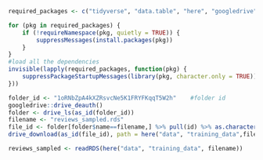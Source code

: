 ```r
required_packages <- c("tidyverse", "data.table", "here", "googledrive")

for (pkg in required_packages) {
	if (!requireNamespace(pkg, quietly = TRUE)) {
		suppressMessages(install.packages(pkg))
	}
}
#load all the dependencies
invisible(lapply(required_packages, function(pkg) {
	suppressPackageStartupMessages(library(pkg, character.only = TRUE))
}))

```

```r
folder_id <- "1oRNbZpA4kXZRsvcNe5K1FRYFKqqT5W2h"	#folder id
googledrive::drive_deauth()
folder <- drive_ls(as_id(folder_id))
filename <- "reviews_sampled.rds"
file_id <- folder[folder$name==filename,] %>% pull(id) %>% as.character()
drive_download(as_id(file_id), path = here("data", "training_data",filename), overwrite = TRUE)

reviews_sampled <- readRDS(here("data", "training_data", filename))
```

